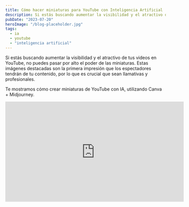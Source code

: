 ```yaml
---
title: Cómo hacer miniaturas para YouTube con Inteligencia Artificial
description: Si estás buscando aumentar la visibilidad y el atractivo de tus videos en YouTube, no puedes pasar por alto el poder de las miniaturas. Estas imágenes destacadas son la primera impresión que los espectadores tendrán de tu contenido
pubDate: "2023-07-20"
heroImage: "/blog-placeholder.jpg"
tags:
  - ia
  - youtube
  - "inteligencia artificial"
---
```


Si estás buscando aumentar la visibilidad y el atractivo de tus videos en YouTube, no puedes pasar por alto el poder de las miniaturas. Estas imágenes destacadas son la primera impresión que los espectadores tendrán de tu contenido, por lo que es crucial que sean llamativas y profesionales.

Te mostramos cómo crear miniaturas de YouTube con IA, utilizando Canva + Midjourney.

<div class="video-wrapper">
  <iframe
    width="560"
    height="315"
    src="https://www.youtube.com/embed/_VsyDFTA-BU"
    title="YouTube video player"
    frameborder="0"
    allow="accelerometer; autoplay; clipboard-write; encrypted-media; gyroscope; picture-in-picture; web-share"
    allowfullscreen
  ></iframe>
</div>
